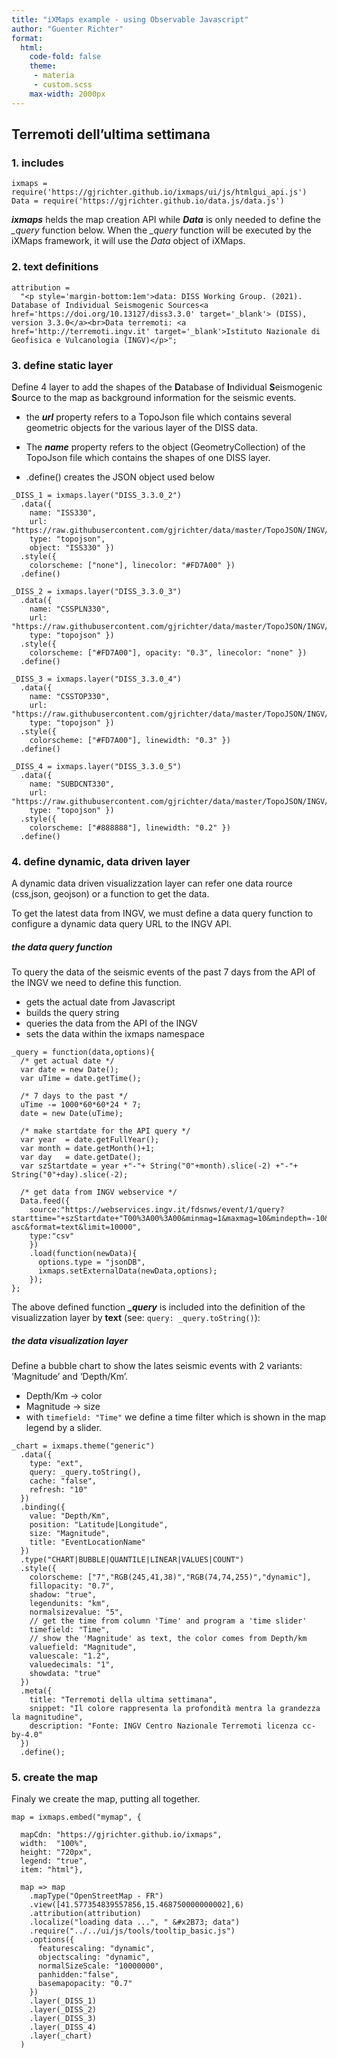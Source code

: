 ```yaml
---
title: "iXMaps example - using Observable Javascript"
author: "Guenter Richter"
format: 
  html: 
    code-fold: false
    theme:
     - materia
     - custom.scss
    max-width: 2000px
---
```


## Terremoti dell'ultima settimana

### 1. includes

```ojs
ixmaps = require('https://gjrichter.github.io/ixmaps/ui/js/htmlgui_api.js')
Data = require('https://gjrichter.github.io/data.js/data.js')
```
***ixmaps*** helds the map creation API while ***Data*** is only needed to define the *\_query* function below. When the *\_query* function will be executed by the iXMaps framework, it will use the *Data* object of iXMaps. 

### 2. text definitions

```ojs
attribution = 
  "<p style='margin-bottom:1em'>data: DISS Working Group. (2021). Database of Individual Seismogenic Sources<a href='https://doi.org/10.13127/diss3.3.0' target='_blank'> (DISS), version 3.3.0</a><br>Data terremoti: <a href='http://terremoti.ingv.it' target='_blank'>Istituto Nazionale di Geofisica e Vulcanologia (INGV)</p>"; 
```

### 3. define static layer
Define 4 layer to add the shapes of the **D**atabase of **I**ndividual **S**eismogenic **S**ource to the map as background information for the seismic events.

- the ***url*** property refers to a TopoJson file which contains several geometric objects for the various layer of the DISS data.

- The ***name*** property refers to the object (GeometryCollection) of the TopoJson file which contains the shapes of one DISS layer.

- .define() creates the JSON object used below  

```ojs
_DISS_1 = ixmaps.layer("DISS_3.3.0_2")
  .data({
    name: "ISS330",
    url: "https://raw.githubusercontent.com/gjrichter/data/master/TopoJSON/INGV/DISS_3.3.0.json",
    type: "topojson",
    object: "ISS330" })
  .style({ 
    colorscheme: ["none"], linecolor: "#FD7A00" })
  .define()

_DISS_2 = ixmaps.layer("DISS_3.3.0_3")
  .data({
    name: "CSSPLN330",
    url: "https://raw.githubusercontent.com/gjrichter/data/master/TopoJSON/INGV/DISS_3.3.0.json",
    type: "topojson" })
  .style({
    colorscheme: ["#FD7A00"], opacity: "0.3", linecolor: "none" })
  .define()

_DISS_3 = ixmaps.layer("DISS_3.3.0_4")
  .data({
    name: "CSSTOP330",
    url: "https://raw.githubusercontent.com/gjrichter/data/master/TopoJSON/INGV/DISS_3.3.0.json",
    type: "topojson" })
  .style({
    colorscheme: ["#FD7A00"], linewidth: "0.3" })
  .define()

_DISS_4 = ixmaps.layer("DISS_3.3.0_5")
  .data({
    name: "SUBDCNT330",
    url: "https://raw.githubusercontent.com/gjrichter/data/master/TopoJSON/INGV/DISS_3.3.0.json",
    type: "topojson" })
  .style({
    colorscheme: ["#888888"], linewidth: "0.2" })
  .define()
```

### 4. define dynamic, data driven layer

A dynamic data driven visualizzation layer can refer one data rource (css,json, geojson) or a function to get the data.

To get the latest data from INGV, we must define a data query function to configure a dynamic data query URL to the INGV API.

##### the data query function
To query the data of the seismic events of the past 7 days from the API of the INGV we need to define this function. 

- gets the actual date from Javascript
- builds the query string
- queries the data from the API of the INGV
- sets the data within the ixmaps namespace

```ojs
_query = function(data,options){
  /* get actual date */
  var date = new Date();
  var uTime = date.getTime();

  /* 7 days to the past */
  uTime -= 1000*60*60*24 * 7;
  date = new Date(uTime);

  /* make startdate for the API query */
  var year  = date.getFullYear();
  var month = date.getMonth()+1;
  var day   = date.getDate();
  var szStartdate = year +"-"+ String("0"+month).slice(-2) +"-"+ String("0"+day).slice(-2);
  
  /* get data from INGV webservice */
  Data.feed({
    source:"https://webservices.ingv.it/fdsnws/event/1/query?starttime="+szStartdate+"T00%3A00%3A00&minmag=1&maxmag=10&mindepth=-10&maxdepth=1000&minlat=-90&maxlat=90&minlon=-180&maxlon=180&minversion=100&orderby=time-asc&format=text&limit=10000",
    type:"csv"
    })
    .load(function(newData){
      options.type = "jsonDB",
      ixmaps.setExternalData(newData,options);
    });
};
```

The above defined function ***\_query*** is included into the definition of the visualizzation layer by **text** (see: ```query: _query.toString()```):

##### the data visualization layer

Define a bubble chart to show the lates seismic events with 2 variants: 'Magnitude' and 'Depth/Km'.

- Depth/Km -> color
- Magnitude -> size
- with ```timefield: "Time"``` we define a time filter which is shown in the map legend by a slider.

```ojs
_chart = ixmaps.theme("generic")
  .data({
    type: "ext",
    query: _query.toString(),
    cache: "false",
    refresh: "10" 
  })
  .binding({
    value: "Depth/Km",
    position: "Latitude|Longitude",
    size: "Magnitude",
    title: "EventLocationName"
  })
  .type("CHART|BUBBLE|QUANTILE|LINEAR|VALUES|COUNT")
  .style({
    colorscheme: ["7","RGB(245,41,38)","RGB(74,74,255)","dynamic"],
    fillopacity: "0.7",
    shadow: "true",
    legendunits: "km",
    normalsizevalue: "5",
    // get the time from column 'Time' and program a 'time slider'
    timefield: "Time",        
    // show the 'Magnitude' as text, the color comes from Depth/km
    valuefield: "Magnitude",  
    valuescale: "1.2",
    valuedecimals: "1",
    showdata: "true"
  })
  .meta({
    title: "Terremoti della ultima settimana",
    snippet: "Il colore rappresenta la profondità mentra la grandezza la magnitudine",
    description: "Fonte: INGV Centro Nazionale Terremoti licenza cc-by-4.0" 
  })
  .define();
```

### 5. create the map 

Finaly we create the map, putting all together.

```ojs
map = ixmaps.embed("mymap", { 

  mapCdn: "https://gjrichter.github.io/ixmaps",
  width:  "100%",
  height: "720px",
  legend: "true",
  item: "html"},

  map => map
    .mapType("OpenStreetMap - FR")
    .view([41.577354839557856,15.468750000000002],6) 
    .attribution(attribution)
    .localize("loading data ...", " &#x2B73; data")	
    .require("../../ui/js/tools/tooltip_basic.js") 
    .options({
      featurescaling: "dynamic",
      objectscaling: "dynamic",
      normalSizeScale: "10000000",
      panhidden:"false",
      basemapopacity: "0.7"
    })
    .layer(_DISS_1)
    .layer(_DISS_2)
    .layer(_DISS_3)
    .layer(_DISS_4)
    .layer(_chart)
  )

```


